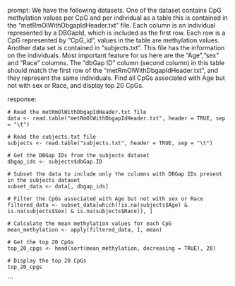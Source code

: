 prompt:
We have the following datasets. One of the dataset contains CpG methylation values per CpG and per individual as a table this is contained in the “metRmOlWithDbgapIdHeader.txt” file. Each column is an individual represented by a DBGapId, which is included as the first row. Each row is a CpG represented by "CpG_id", values in the table are methylation values. Another data set is contained in “subjects.txt”. This file has the information on the individuals. Most important feature for us here are the "Age","sex" and "Race" columns. The "dbGap ID" column (second column) in this table should match the first row of the "metRmOlWithDbgapIdHeader.txt", and they represent the same individuals. Find all CpGs associated with Age but not with sex or Race, and display top 20 CpGs.

response:
```
# Read the metRmOlWithDbgapIdHeader.txt file
data <- read.table("metRmOlWithDbgapIdHeader.txt", header = TRUE, sep = "\t")

# Read the subjects.txt file
subjects <- read.table("subjects.txt", header = TRUE, sep = "\t")

# Get the DBGap IDs from the subjects dataset
dbgap_ids <- subjects$dbGap.ID

# Subset the data to include only the columns with DBGap IDs present in the subjects dataset
subset_data <- data[, dbgap_ids]

# Filter the CpGs associated with Age but not with sex or Race
filtered_data <- subset_data[which(!is.na(subjects$Age) & is.na(subjects$Sex) & is.na(subjects$Race)), ]

# Calculate the mean methylation values for each CpG
mean_methylation <- apply(filtered_data, 1, mean)

# Get the top 20 CpGs
top_20_cpgs <- head(sort(mean_methylation, decreasing = TRUE), 20)

# Display the top 20 CpGs
top_20_cpgs
```
```
